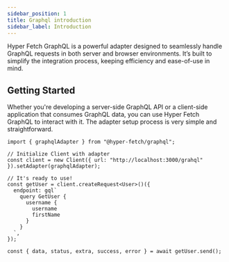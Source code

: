 ```yaml
---
sidebar_position: 1
title: Graphql introduction
sidebar_label: Introduction
---
```


Hyper Fetch GraphQL is a powerful adapter designed to seamlessly handle GraphQL requests in both server and browser environments.
It’s built  to simplify the integration process, keeping efficiency and ease-of-use in mind.

## Getting Started

Whether you're developing a server-side GraphQL API or a client-side application that consumes GraphQL data, you can use Hyper Fetch GraphQL to interact with it.
The adapter setup process is very simple and straightforward.

```tsx
import { graphqlAdapter } from "@hyper-fetch/graphql";

// Initialize Client with adapter
const client = new Client({ url: "http://localhost:3000/grahql" }).setAdapter(graphqlAdapter);

// It's ready to use!
const getUser = client.createRequest<User>()({
  endpoint: gql`
    query GetUser {
      username {
        username
        firstName
      }
    }
  `,
});

const { data, status, extra, success, error } = await getUser.send();
```
